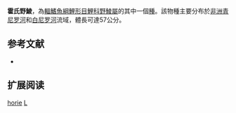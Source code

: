{{Speciesbox
| name = 霍氏野鯪
| image = 
| status = NE
| status_system = iucn3.1
| genus = Labeo
| species = horie
| authority = [[Heckel|Heckel]], 1847
| synonyms = 
}}
'''霍氏野鯪'''，為[[輻鰭魚綱|輻鰭魚綱]][[鯉形目|鯉形目]][[鯉科|鯉科]][[野鯪屬|野鯪屬]]的其中一個[[種|種]]。該物種主要分布於[[非洲|非洲]][[青尼罗河|青尼罗河]]和[[白尼罗河|白尼罗河]]流域，體長可達57公分。

== 参考文献 ==
{{refbegin}}
*{{FishBase_species|genus=Labeo|species=horie|year=2011|month=12}}
{{refend}}

== 扩展阅读 ==
{{refbegin}}
{{wikispecies-inline|Labeo horie|霍氏野鯪}}
{{refend}}
{{Taxonbar|from=Q2687919}}

[[Category:野鯪屬|horie]]
[[Category:1847年描述的魚類|L]]


{{魚類小作品}}